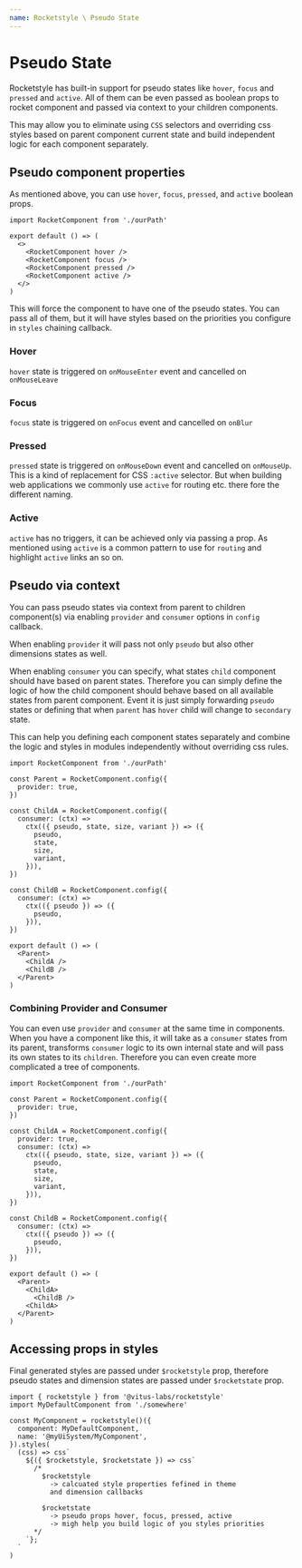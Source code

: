 ```yaml
---
name: Rocketstyle \ Pseudo State
---
```


# Pseudo State

Rocketstyle has built-in support for pseudo states like `hover`,
`focus` and `pressed` and `active`. All of them can be even passed
as boolean props to rocket component and passed via context to your
children components.

This may allow you to eliminate using `CSS` selectors and overriding css
styles based on parent component current state and build independent logic
for each component separately.

## Pseudo component properties

As mentioned above, you can use `hover`, `focus`, `pressed`, and `active`
boolean props.

```tsx editor=false live=false
import RocketComponent from './ourPath'

export default () => (
  <>
    <RocketComponent hover />
    <RocketComponent focus />
    <RocketComponent pressed />
    <RocketComponent active />
  </>
)
```

This will force the component to have one of the pseudo states.
You can pass all of them, but it will have styles based on the
priorities you configure in `styles` chaining callback.

### Hover

`hover` state is triggered on `onMouseEnter` event and cancelled on `onMouseLeave`

### Focus

`focus` state is triggered on `onFocus` event and cancelled on `onBlur`

### Pressed

`pressed` state is triggered on `onMouseDown` event and cancelled on `onMouseUp`.
This is a kind of replacement for CSS `:active` selector. But when building
web applications we commonly use `active` for routing etc. there fore the different
naming.

### Active

`active` has no triggers, it can be achieved only via passing a prop. As mentioned
using `active` is a common pattern to use for `routing` and highlight `active` links
an so on.

## Pseudo via context

You can pass pseudo states via context from parent to children
component(s) via enabling `provider` and `consumer` options
in `config` callback.

When enabling `provider` it will pass not only `pseudo` but also
other dimensions states as well.

When enabling `consumer` you can specify, what states `child` component
should have based on parent states. Therefore you can simply define
the logic of how the child component should behave based on all
available states from parent component. Event it is just simply
forwarding `pseudo` states or defining that when `parent` has `hover`
child will change to `secondary` state.

This can help you defining each component states separately and
combine the logic and styles in modules independently without
overriding css rules.

```tsx editor=false live=false
import RocketComponent from './ourPath'

const Parent = RocketComponent.config({
  provider: true,
})

const ChildA = RocketComponent.config({
  consumer: (ctx) =>
    ctx(({ pseudo, state, size, variant }) => ({
      pseudo,
      state,
      size,
      variant,
    })),
})

const ChildB = RocketComponent.config({
  consumer: (ctx) =>
    ctx(({ pseudo }) => ({
      pseudo,
    })),
})

export default () => (
  <Parent>
    <ChildA />
    <ChildB />
  </Parent>
)
```

### Combining Provider and Consumer

You can even use `provider` and `consumer` at the same time in components.
When you have a component like this, it will take as a `consumer` states from
its parent, transforms `consumer` logic to its own internal state and will
pass its own states to its `children`. Therefore you can even create more
complicated a tree of components.

```tsx editor=false live=false
import RocketComponent from './ourPath'

const Parent = RocketComponent.config({
  provider: true,
})

const ChildA = RocketComponent.config({
  provider: true,
  consumer: (ctx) =>
    ctx(({ pseudo, state, size, variant }) => ({
      pseudo,
      state,
      size,
      variant,
    })),
})

const ChildB = RocketComponent.config({
  consumer: (ctx) =>
    ctx(({ pseudo }) => ({
      pseudo,
    })),
})

export default () => (
  <Parent>
    <ChildA>
      <ChildB />
    <ChildA>
  </Parent>
)
```

## Accessing props in styles

Final generated styles are passed under `$rocketstyle` prop, therefore
pseudo states and dimension states are passed under `$rocketstate` prop.

```tsx editor=false live=false
import { rocketstyle } from '@vitus-labs/rocketstyle'
import MyDefaultComponent from './somewhere'

const MyComponent = rocketstyle()({
  component: MyDefaultComponent,
  name: '@myUiSystem/MyComponent',
}).styles(
  (css) => css`
    ${({ $rocketstyle, $rocketstate }) => css`
      /*
        $rocketstyle
          -> calcuated style properties fefined in theme
          and dimension callbacks

        $rocketstate
          -> pseudo props hover, focus, pressed, active
          -> migh help you build logic of you styles priorities
      */
    `};
  `
)
```
